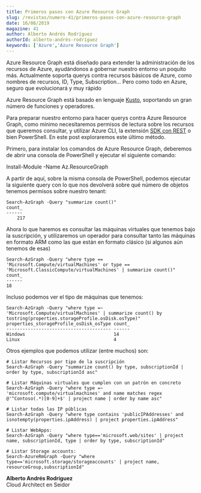 ```yaml
---
title: Primeros pasos con Azure Resource Graph
slug: /revistas/numero-41/primeros-pasos-con-azure-resource-graph
date: 16/08/2019
magazine: 41
author: Alberto Andrés Rodríguez
authorId: alberto-andrés-rodríguez
keywords: ['Azure','Azure Resource Graph']
---
```






​Azure Resource Graph está diseñado para extender la administración de los recursos de Azure, ayudándonos a gobernar nuestro entorno un poquito más. Actualmente soporta querys contra recursos básicos de Azure, como nombres de recursos, ID, Type, Subscription… Pero como todo en Azure, seguro que evolucionará y muy rápido

Azure Resource Graph está basado en lenguaje [Kusto](https&#58;//docs.microsoft.com/en-us/azure/data-explorer/data-explorer-overview), soportando un gran número de funciones y operadores.

Para preparar nuestro entorno para hacer querys contra Azure Resource Graph, como mínimo necesitaremos permisos de lectura sobre los recursos que queremos consultar, y utilizar Azure CLI, la extensión [SDK con REST](https&#58;//docs.microsoft.com/en-us/dotnet/api/microsoft.azure.management.resourcegraph.resourcegraphclient?view=azure-dotnet) o bien PowerShell. En este post exploraremos este último método.

Primero, para instalar los comandos de Azure Resource Graph, deberemos de abrir una consola de PowerShell y ejecutar el siguiente comando:

Install-Module -Name Az.ResourceGraph

A partir de aquí, sobre la misma consola de PowerShell, podemos ejecutar la siguiente query con lo que nos devolverá sobre qué número de objetos tenemos permisos sobre nuestro tenant:

```
Search-AzGraph -Query "summarize count()"
count_
------
    217
```

Ahora lo que haremos es consultar las máquinas virtuales que tenemos bajo la suscripción, y utilizaremos un operador para consultar tanto las máquinas en formato ARM como las que están en formato clásico (si algunos aún tenemos de esas)

```
Search-AzGraph -Query "where type == 'Microsoft.Compute/virtualMachines' or type == 'Microsoft.ClassicCompute/virtualMachines' | summarize count()"
count_
------
18
```

Incluso podemos ver el tipo de máquinas que tenemos:

```
Search-AzGraph -Query "where type =~ 'Microsoft.Compute/virtualMachines' | summarize count() by tostring(properties.storageProfile.osDisk.osType)"
properties_storageProfile_osDisk_osType count_
--------------------------------------- ------
Windows                                 14
Linux                                   4
```

Otros ejemplos que podemos utilizar (entre muchos) son:

```
# Listar Recursos por tipo de la suscripción
Search-AzGraph -Query "summarize count() by type, subscriptionId | order by type, subscriptionId asc" 

# Listar Máquinas virtuales que cumplen con un patrón en concreto
Search-AzGraph -Query "where type =~ 'microsoft.compute/virtualmachines' and name matches regex @'^Contoso(.*)[0-9]+$' | project name | order by name asc"

# Listar todas las IP públicas
Search-AzGraph -Query "where type contains 'publicIPAddresses' and isnotempty(properties.ipAddress) | project properties.ipAddress"

# Listar WebApps:
Search-AzGraph -Query "where type=='microsoft.web/sites' | project name, subscriptionId, type | order by type, subscriptionId"

# Listar Storage accounts:
Search-AzureRmGraph -Query "where type=='microsoft.storage/storageaccounts' | project name, resourceGroup,subscriptionId"
```

**Alberto Andrés Rodríguez** <br />
Cloud Architect en Seidor